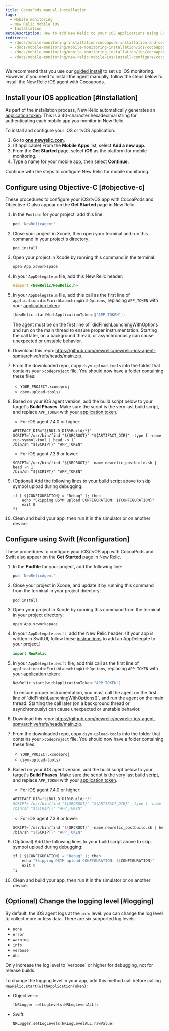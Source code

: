 ```yaml
---
title: CocoaPods manual installation
tags:
  - Mobile monitoring
  - New Relic Mobile iOS
  - Installation
metaDescription: How to add New Relic to your iOS applications using Cocoapods.
redirects:
  - /docs/mobile-monitoring-installation/cocoapods-installation-and-configuration
  - /docs/mobile-monitoring/mobile-monitoring-installation/ios/cocoapods-installation-and-configuration
  - /docs/mobile-monitoring/mobile-monitoring-installation/ios/cocoapods-installation-configuration
  - /docs/mobile-monitoring/new-relic-mobile-ios/install-configure/cocoapods-installation-configuration
---
```


We recommend that you use our [guided install](https://onenr.io/0qwLv87gkj5) to set up iOS monitoring. However, if you need to install the agent manually, follow the steps below to install the New Relic iOS agent with Cocoapods.

## Install your iOS application [#installation]

As part of the installation process, New Relic automatically generates an [application token](/docs/mobile-apps/viewing-your-application-token). This is a 40-character hexadecimal string for authenticating each mobile app you monitor in New Relic.

To install and configure your iOS or tvOS application:

1. Go to **[one.newrelic.com](https://one.newrelic.com/all-capabilities)**.
2. (If applicable) From the **Mobile Apps** list, select **Add a new app**.
3. From the **Get Started** page, select **iOS** as the platform for mobile monitoring.
4. Type a name for your mobile app, then select **Continue**.

Continue with the steps to configure New Relic for mobile monitoring.

## Configure using Objective-C [#objective-c]

These procedures to configure your iOS/tvOS app with CocoaPods and Objective-C also appear on the **Get Started** page in New Relic.

1. In the `Podfile` for your project, add this line:

   ```ruby
   pod 'NewRelicAgent'
   ```
2. Close your project in Xcode, then open your terminal and run this command in your project's directory:

   ```shell
   pod install
   ```
3. Open your project in Xcode by running this command in the terminal:

   ```shell
   open App.xcworkspace
   ```
4. In your `AppDelegate.m` file, add this New Relic header:

   ```objectivec
   #import <NewRelic/NewRelic.h>
   ```
5. In your `AppDelegate.m` file, add this call as the first line of `application:didFinishLaunchingWithOptions`, replacing `APP_TOKEN` with your [application token](/docs/mobile-apps/viewing-your-application-token):

   ```objectivec
   [NewRelic startWithApplicationToken:@"APP_TOKEN"];
   ```

   <Callout variant="important">
     The agent must be on the first line of `didFinishLaunchingWithOptions` and run on the main thread to ensure proper instrumentation. Starting the call later, on a background thread, or asynchronously can cause unexpected or unstable behavior.
   </Callout>
6. Download this repo: https://github.com/newrelic/newrelic-ios-agent-spm/archive/refs/heads/main.zip. 

7. From the downloaded repo, copy `dsym-upload-tools` into the folder that contains your `xcodeproject` file. You should now have a folder containing these files:

   * `YOUR_PROJECT.xcodeproj`
   * `dsym-upload-tools/`

8. Based on your iOS agent version, add the build script below to your target's **Build Phases**. Make sure the script is the very last build script, and replace `APP_TOKEN` with your [application token](/docs/mobile-apps/viewing-your-application-token).
     
   * For iOS agent 7.4.0 or higher:
   ```shell
   ARTIFACT_DIR="${BUILD_DIR%Build/*}"
   SCRIPT=`/usr/bin/find "${SRCROOT}" "${ARTIFACT_DIR}" -type f -name run-symbol-tool | head -n 1`
   /bin/sh "${SCRIPT}" "APP_TOKEN"
   ```
   * For iOS agent 7.3.8 or lower:
   ```shell
   SCRIPT=`/usr/bin/find "${SRCROOT}" -name newrelic_postbuild.sh | head -n 1`
   /bin/sh "${SCRIPT}" "APP_TOKEN"
   ```
9. (Optional) Add the following lines to your build script above to skip symbol upload during debugging:

    ```shell
    if [ ${CONFIGURATION} = "Debug" ]; then
        echo "Skipping DSYM upload CONFIGURATION: ${CONFIGURATION}"
        exit 0
    fi
    ```

10. Clean and build your app, then run it in the simulator or on another device.

## Configure using Swift [#configuration]

These procedures to configure your iOS/tvOS app with CocoaPods and Swift also appear on the **Get Started** page in New Relic.

1. In the **Podfile** for your project, add the following line:

   ```ruby
   pod 'NewRelicAgent'
   ```
2. Close your project in Xcode, and update it by running this command from the terminal in your project directory:

   ```shell
   pod install
   ```
3. Open your project in Xcode by running this command from the terminal in your project directory:

   ```shell
   open App.xcworkspace
   ```
4. In your `AppDelegate.swift`, add the New Relic header:
   (If your app is written in SwiftUI, follow these [instructions](/docs/mobile-monitoring/new-relic-mobile-ios/troubleshoot/swiftui-appdelegate) to add an AppDelegate to your project.)

   ```swift
   import NewRelic
   ```
5. In your `AppDelegate.swift` file, add this call as the first line of `application:didFinishLaunchingWithOptions`, replacing `APP_TOKEN` with your [application token](/docs/mobile-apps/viewing-your-application-token):

   ```swift
   NewRelic.start(withApplicationToken:"APP_TOKEN")
   ```

   <Callout variant="important">
     To ensure proper instrumentation, you must call the agent on the first line of `didFinishLaunchingWithOptions()`, and run the agent on the main thread. Starting the call later (on a background thread or asynchronously) can cause unexpected or unstable behavior.
   </Callout>
6. Download this repo: https://github.com/newrelic/newrelic-ios-agent-spm/archive/refs/heads/main.zip. 

7. From the downloaded repo, copy `dsym-upload-tools` into the folder that contains your `xcodeproject` file. You should now have a folder containing these files:

   * `YOUR_PROJECT.xcodeproj`
   * `dsym-upload-tools/`

8. Based on your iOS agent version, add the build script below to your target's **Build Phases**. Make sure the script is the very last build script, and replace `APP_TOKEN` with your [application token](/docs/mobile-apps/viewing-your-application-token).
     
   * For iOS agent 7.4.0 or higher:
   ```swift
   ARTIFACT_DIR="${BUILD_DIR%Build/*}"
   SCRIPT=`/usr/bin/find "${SRCROOT}" "${ARTIFACT_DIR}" -type f -name run-symbol-tool | head -n 1`
   /bin/sh "${SCRIPT}" "APP_TOKEN"
   ```
   * For iOS agent 7.3.8 or lower:
   ```swift
   SCRIPT=`/usr/bin/find "${SRCROOT}" -name newrelic_postbuild.sh | head -n 1`
   /bin/sh "${SCRIPT}" "APP_TOKEN"
   ```
9. (Optional) Add the following lines to your build script above to skip symbol upload during debugging:

    ```swift
    if [ ${CONFIGURATION} = "Debug" ]; then
        echo "Skipping DSYM upload CONFIGURATION: ${CONFIGURATION}"
        exit 0
    fi
    ```

10. Clean and build your app, then run it in the simulator or on another device.

<InstallFeedback />

## (Optional) Change the logging level [#logging]

By default, the iOS agent logs at the `info` level. you can change the log level to collect more or less data. There are six supported log levels:

* `none`
* `error`
* `warning`
* `info`
* `verbose`
* `ALL`

<Callout variant="important">
  Only increase the log level to `verbose` or higher for debugging, not for release builds.
  </Callout>

To change the logging level in your app, add this method call before calling `NewRelic.start(withApplicationToken)`:

* Objective-c: 

   ```objectivec
   [NRLogger setLogLevels:NRLogLevelALL];
   ```

* Swift: 

   ```swift
   NRLogger.setLogLevels(NRLogLevelALL.rawValue)
   ```
